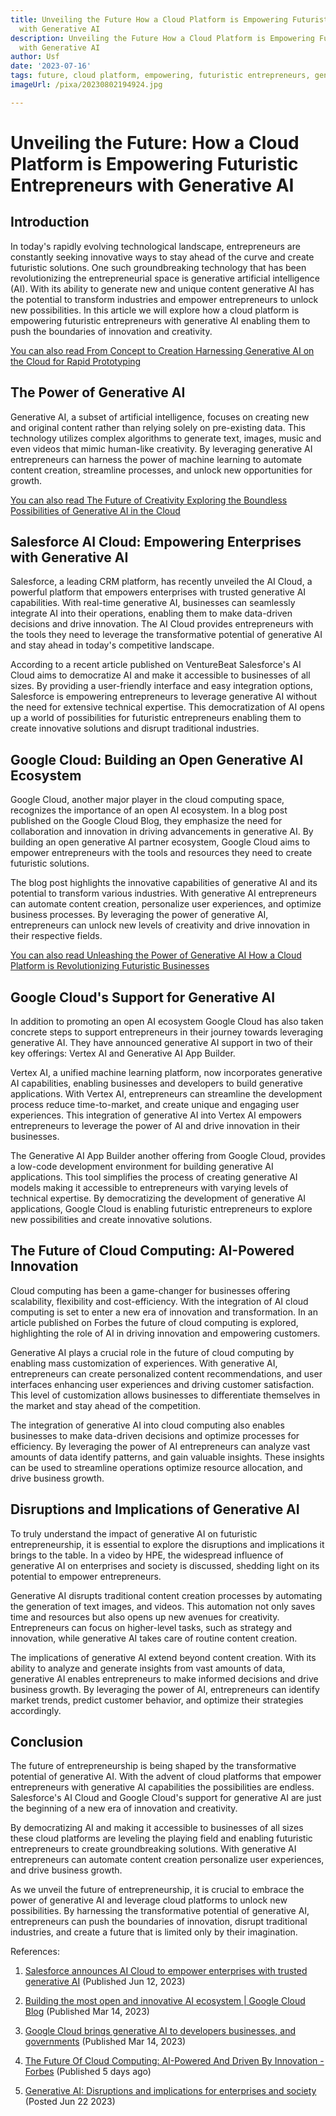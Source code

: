 ```yaml
---
title: Unveiling the Future How a Cloud Platform is Empowering Futuristic Entrepreneurs
  with Generative AI
description: Unveiling the Future How a Cloud Platform is Empowering Futuristic Entrepreneurs
  with Generative AI
author: Usf
date: '2023-07-16'
tags: future, cloud platform, empowering, futuristic entrepreneurs, generative AI
imageUrl: /pixa/20230802194924.jpg

---
```

# Unveiling the Future: How  a Cloud Platform is Empowering Futuristic Entrepreneurs  with Generative  AI

## Introduction

In today's rapidly evolving technological landscape, entrepreneurs are constantly seeking  innovative ways to stay ahead of the curve and create futuristic solutions. One such groundbreaking technology that has been  revolutionizing the entrepreneurial space is generative artificial intelligence (AI). With its ability to generate new and  unique content generative AI has the potential to transform industries and empower entrepreneurs  to unlock new possibilities. In this  article  we will explore how a cloud platform is  empowering  futuristic entrepreneurs with generative AI enabling  them to push the boundaries of innovation and creativity.

[You can also read From Concept to Creation Harnessing Generative  AI on the Cloud for Rapid Prototyping](From%20Concept%20to%20Creation%20Harnessing%20Generative%20AI%20on%20the%20Cloud%20for%20Rapid%20Prototyping)


## The Power of Generative AI

Generative AI, a subset of artificial intelligence, focuses on creating new and original content rather than relying solely on pre-existing  data. This technology utilizes complex  algorithms to generate text, images, music and even videos that mimic human-like creativity. By leveraging generative AI entrepreneurs can harness the power of machine learning to automate content creation, streamline processes, and unlock new opportunities for  growth.

[You can also read The Future  of Creativity Exploring the Boundless Possibilities of Generative AI in the Cloud](The%20Future%20of%20Creativity%20Exploring%20the%20Boundless%20Possibilities%20of%20Generative%20AI%20in%20the%20Cloud)


## Salesforce AI  Cloud: Empowering Enterprises  with Generative AI

Salesforce, a leading CRM platform, has recently unveiled the AI Cloud, a powerful platform that empowers enterprises with trusted generative AI capabilities. With real-time generative AI, businesses can seamlessly integrate AI into their operations,  enabling them to make data-driven decisions and drive innovation. The AI Cloud provides entrepreneurs with the tools they need to leverage the transformative potential of generative AI and stay  ahead in today's competitive landscape.

According to a recent article published on VentureBeat Salesforce's AI Cloud aims to democratize AI and make it accessible to businesses of all sizes. By providing a user-friendly interface and easy integration options,  Salesforce is empowering entrepreneurs to leverage generative AI  without the need for extensive technical expertise.  This democratization of  AI opens up a world  of possibilities for futuristic entrepreneurs enabling them to create innovative solutions and disrupt traditional industries.

## Google Cloud: Building an Open Generative AI Ecosystem

Google Cloud, another major player in the cloud computing space, recognizes the importance of an  open AI ecosystem. In a  blog post published on the Google Cloud Blog, they emphasize the need for collaboration and innovation in driving advancements in generative AI.  By building  an open generative AI partner ecosystem, Google Cloud aims to empower  entrepreneurs with the tools  and resources they need to create futuristic solutions.

The blog post highlights the innovative capabilities  of generative AI and its potential  to transform various industries. With generative AI entrepreneurs can automate content creation, personalize user  experiences, and optimize business processes. By  leveraging the power of generative AI, entrepreneurs can unlock  new levels of creativity and drive innovation in their respective fields.

[You can also read Unleashing the Power of  Generative  AI How a Cloud Platform is Revolutionizing Futuristic Businesses](Unleashing%20the%20Power%20of%20Generative%20AI%20How%20a%20Cloud%20Platform%20is%20Revolutionizing%20Futuristic%20Businesses)


## Google Cloud's Support for Generative AI

In addition to promoting an open AI ecosystem Google Cloud has also  taken concrete steps to support entrepreneurs in their  journey towards leveraging generative AI. They have announced  generative AI support  in two of their  key offerings: Vertex AI and Generative AI App Builder.

Vertex AI, a unified  machine learning platform, now incorporates generative AI capabilities, enabling businesses and developers to  build generative applications. With Vertex  AI, entrepreneurs can streamline the development process reduce time-to-market, and create unique and  engaging user experiences.  This integration of generative  AI  into  Vertex AI empowers entrepreneurs to leverage the power of AI and drive innovation in their businesses.

The Generative AI App Builder another offering from Google Cloud, provides a low-code development  environment for building generative AI applications. This tool simplifies the process of creating generative  AI models making it accessible to  entrepreneurs with varying levels of technical expertise. By democratizing the development of  generative  AI applications, Google Cloud is enabling futuristic entrepreneurs to explore new possibilities and create innovative solutions.

## The  Future of Cloud Computing: AI-Powered Innovation

Cloud computing  has been a game-changer for businesses offering scalability, flexibility and cost-efficiency. With the integration of AI  cloud computing is set to enter a new era of innovation and transformation. In an article published on Forbes the future of cloud  computing is explored, highlighting the role of AI in driving innovation and empowering customers.

Generative AI plays a crucial role in the future of cloud computing by enabling mass  customization of experiences. With generative  AI, entrepreneurs can create personalized content recommendations, and  user interfaces enhancing user experiences and driving customer satisfaction. This level  of customization allows  businesses to differentiate themselves in the market and stay ahead of the competition.

The  integration of generative AI into cloud computing also enables businesses to make data-driven  decisions and optimize processes for efficiency. By leveraging the power of AI entrepreneurs can  analyze  vast  amounts  of data identify patterns, and gain valuable  insights.  These  insights can be used to streamline operations optimize resource allocation, and  drive business growth.

## Disruptions and Implications of Generative AI

To  truly  understand the impact of generative AI on futuristic entrepreneurship, it  is  essential to  explore the  disruptions and  implications it brings  to the table. In a video by HPE, the widespread influence of generative AI on enterprises and society is discussed,  shedding light on its potential to empower entrepreneurs.

Generative AI  disrupts traditional content creation processes by automating the generation of text  images,  and videos. This automation not only saves time  and resources but also opens up new avenues for creativity. Entrepreneurs can focus on higher-level tasks, such as strategy and innovation, while generative AI  takes care of routine content creation.

The implications of generative AI  extend beyond content creation. With its ability to  analyze and generate insights from  vast  amounts of data, generative AI enables entrepreneurs to make informed decisions and drive business growth. By leveraging the power of AI, entrepreneurs can identify market trends, predict customer behavior, and optimize their strategies accordingly.

##  Conclusion

The future of entrepreneurship is being shaped  by  the transformative potential of generative AI. With the  advent of cloud platforms that  empower entrepreneurs with generative AI capabilities the possibilities are endless. Salesforce's AI Cloud and Google Cloud's support for generative AI are just the beginning of a new era of innovation and creativity.

By democratizing AI and making it accessible to businesses of  all sizes these cloud platforms are leveling the playing  field and enabling futuristic entrepreneurs to create groundbreaking  solutions. With generative AI entrepreneurs  can automate content creation personalize user experiences, and drive business growth.

As we unveil the future of entrepreneurship, it  is crucial to embrace the power  of generative AI  and leverage cloud platforms to unlock  new  possibilities. By harnessing  the transformative potential of generative  AI, entrepreneurs can push the boundaries of innovation, disrupt traditional industries, and  create a future that is limited only by  their imagination.

References:

1. [Salesforce announces AI Cloud to empower enterprises with  trusted  generative AI](https://venturebeat.com/ai/salesforce-announces-ai-cloud-to-empower-enterprises-with-trusted-generative-ai/) (Published Jun  12, 2023)

2. [Building the most open and innovative AI ecosystem | Google Cloud Blog](https://cloud.google.com/blog/products/ai-machine-learning/building-an-open-generative-ai-partner-ecosystem) (Published Mar 14, 2023)

3.  [Google Cloud brings generative AI to developers businesses, and governments](https://cloud.google.com/blog/products/ai-machine-learning/generative-ai-for-businesses-and-governments) (Published Mar 14, 2023)

4.  [The Future Of Cloud Computing: AI-Powered  And Driven  By Innovation - Forbes](https://www.forbes.com/sites/stevendickens/2023/07/28/the-future-of-cloud-computing-ai-powered-and-driven-by-innovation/?sh=24a4f85e1cec) (Published 5 days ago)

5. [Generative AI: Disruptions and  implications for enterprises and society](https://www.hpe.com/h22228/video-gallery/us/en/Discover2023-26189/generative-ai--disruptions-and-implications-for-enterprises-and-society/video/?lang=Other) (Posted Jun 22 2023)